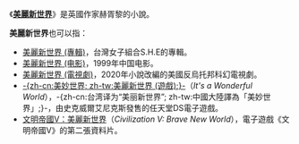 {{NoteTA
|G1=Games
}}
《'''[[美麗新世界|美麗新世界]]'''》是英國作家赫胥黎的小說。

'''美麗新世界'''也可以指：
*[[美麗新世界_(專輯)|美麗新世界 (專輯)]]，台灣女子組合S.H.E的專輯。
*[[美麗新世界_(电影)|美麗新世界 (电影)]]，1999年中国电影。
* [[美麗新世界_(電視劇)|美麗新世界 (電視劇)]]，2020年小說改編的美國反烏托邦科幻電視劇。
*[[美麗新世界_(遊戲)|-{zh-cn:美妙世界; zh-tw:美麗新世界 (遊戲);}-]]（''It's a Wonderful World''），-{zh-cn:台湾译为“美丽新世界”; zh-tw:中國大陸譯為「美妙世界」;}-，由史克威爾艾尼克斯發售的任天堂DS電子遊戲。
*[[文明帝國V：美麗新世界|文明帝國V：美麗新世界]]（''Civilization V: Brave New World''），電子遊戲《文明帝國V》的第二張資料片。

{{disambig|cat=五字作品消歧義}}